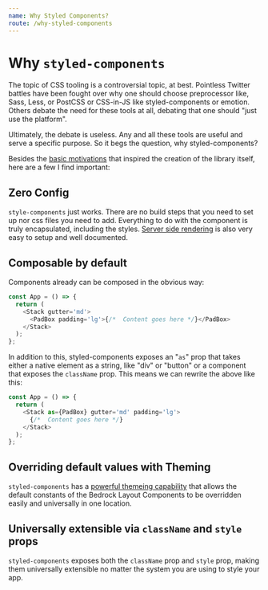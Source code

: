 ```yaml
---
name: Why Styled Components?
route: /why-styled-components
---
```


# Why `styled-components`

The topic of CSS tooling is a controversial topic, at best. Pointless Twitter battles have been fought over why one should choose preprocessor like, Sass, Less, or PostCSS or CSS-in-JS
like styled-components or emotion. Others debate the need for these tools at all, debating that one should "just use the platform".

Ultimately, the debate is useless. Any and all these tools are useful and serve a specific purpose. So it begs the question, why styled-components?

Besides the [basic motivations](https://styled-components.com/docs/basics#motivation) that inspired the creation of the library itself, here are a few I find important:

## Zero Config

`style-components` just works. There are no build steps that you need to set up nor css files you need to add. Everything to do with the component is truly encapsulated, including the styles.
[Server side rendering](https://styled-components.com/docs/advanced#server-side-rendering) is also very easy to setup and well documented.

## Composable by default

Components already can be composed in the obvious way:

```javascript
const App = () => {
  return (
    <Stack gutter='md'>
      <PadBox padding='lg'>{/*  Content goes here */}</PadBox>
    </Stack>
  );
};
```

In addition to this, styled-components exposes an "`as`" prop that takes either a native element as a string, like "div" or "button" or a component that exposes the `className` prop.
This means we can rewrite the above like this:

```javascript
const App = () => {
  return (
    <Stack as={PadBox} gutter='md' padding='lg'>
      {/*  Content goes here */}
    </Stack>
  );
};
```

## Overriding default values with Theming

`styled-components` has a [powerful themeing capability](https://styled-components.com/docs/advanced#theming) that allows the default constants of the Bedrock Layout Components
to be overridden easily and universally in one location.

## Universally extensible via `className` and `style` props

`styled-components` exposes both the `className` prop and `style` prop, making them universally extensible no matter the system you are using to style your app.

